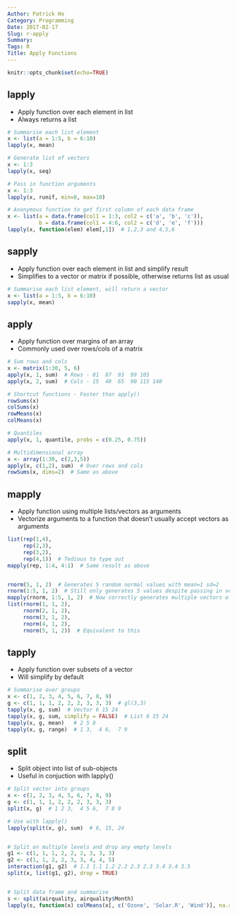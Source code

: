 ```yaml
---
Author: Patrick Ho
Category: Programming
Date: 2017-02-17
Slug: r-apply
Summary: 
Tags: R
Title: Apply Functions
---
```


```r
knitr::opts_chunk$set(echo=TRUE)
```

## lapply {#lapply}
- Apply function over each element in list
- Always returns a list

```r
# Summarise each list element
x <- list(a = 1:5, b = 6:10)
lapply(x, mean)

# Generate list of vectors
x <- 1:3
lapply(x, seq)

# Pass in function arguments
x <- 1:3
lapply(x, runif, min=0, max=10)

# Anonymous function to get first column of each data frame
x <- list(a = data.frame(col1 = 1:3, col2 = c('a', 'b', 'c')),
          b = data.frame(col1 = 4:6, col2 = c('d', 'e', 'f')))
lapply(x, function(elem) elem[,1])  # 1,2,3 and 4,5,6
```

## sapply {#sapply}
- Apply function over each element in list and simplify result
- Simplifies to a vector or matrix if possible, otherwise returns list as usual

```r
# Summarise each list element, will return a vector
x <- list(a = 1:5, b = 6:10)
sapply(x, mean)
```

## apply {#apply}
- Apply function over margins of an array
- Commonly used over rows/cols of a matrix

```r
# Sum rows and cols
x <- matrix(1:30, 5, 6)
apply(x, 1, sum)  # Rows - 81  87  93  99 105
apply(x, 2, sum)  # Cols - 15  40  65  90 115 140

# Shortcut functions - Faster than apply()
rowSums(x)
colSums(x)
rowMeans(x)
colMeans(x)

# Quantiles
apply(x, 1, quantile, probs = c(0.25, 0.75))

# Multidimensional array
x <- array(1:30, c(2,3,5))
apply(x, c(1,2), sum)  # Over rows and cols
rowSums(x, dims=2)  # Same as above
```

## mapply {#mapply}
- Apply function using multiple lists/vectors as arguments
- Vectorize arguments to a function that doesn't usually accept vectors as arguments

```r
list(rep(1,4),
     rep(2,3),
     rep(3,2),
     rep(4,1))  # Tedious to type out
mapply(rep, 1:4, 4:1)  # Same result as above


rnorm(5, 1, 2)  # Generates 5 random normal values with mean=1 sd=2
rnorm(1:5, 1, 2)  # Still only generates 5 values despite passing in vector for n
mapply(rnorm, 1:5, 1, 2)  # Now correctly generates multiple vectors of random values
list(rnorm(1, 1, 2),
     rnorm(2, 1, 2),
     rnorm(3, 1, 2),
     rnorm(4, 1, 2),
     rnorm(5, 1, 2))  # Equivalent to this
```

## tapply {#tapply}
- Apply function over subsets of a vector
- Will simplify by default

```r
# Summarise over groups
x <- c(1, 2, 3, 4, 5, 6, 7, 8, 9)
g <- c(1, 1, 1, 2, 2, 2, 3, 3, 3)  # gl(3,3)
tapply(x, g, sum)  # Vector 6 15 24
tapply(x, g, sum, simplify = FALSE)  # List 6 15 24
tapply(x, g, mean)   # 2 5 8
tapply(x, g, range)  # 1 3,  4 6,  7 9
```

## split {#split}
- Split object into list of sub-objects
- Useful in conjuction with lapply()

```r
# Split vector into groups
x <- c(1, 2, 3, 4, 5, 6, 7, 8, 9)
g <- c(1, 1, 1, 2, 2, 2, 3, 3, 3)
split(x, g)  # 1 2 3,  4 5 6,  7 8 9

# Use with lapply()
lapply(split(x, g), sum)  # 6, 15, 24


# Split on multiple levels and drop any empty levels
g1 <- c(1, 1, 1, 2, 2, 2, 3, 3, 3)
g2 <- c(1, 1, 2, 2, 3, 3, 4, 4, 5)
interaction(g1, g2)  # 1.1 1.1 1.2 2.2 2.3 2.3 3.4 3.4 3.5
split(x, list(g1, g2), drop = TRUE)


# Split data frame and summarise
s <- split(airquality, airquality$Month)
lapply(s, function(x) colMeans(x[, c('Ozone', 'Solar.R', 'Wind')], na.rm =  TRUE))
```
